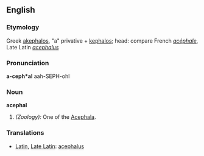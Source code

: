 ==English==

===Etymology===
Greek [[akephalos]], "a" privative + [[kephalos]]; head: compare French ''[[acéphale]]'', Late Latin ''[[acephalus]]''

===Pronunciation===
'''a-ceph*al'''
aah-SEPH-ohl

===Noun===
'''acephal'''

# ''(Zoology):'' One of the [[Acephala]].

===Translations===
*[[Latin]], [[Late Latin]]: [[acephalus]]